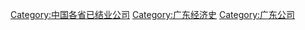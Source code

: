 [[Category:中国各省已结业公司|Category:中国各省已结业公司]]
[[Category:广东经济史|Category:广东经济史]]
[[Category:广东公司|Category:广东公司]]